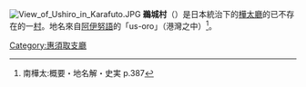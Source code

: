 {{日本町村 (廢除)|
自治體名=鵜城|
町村=村|
町村章=|
日文原名=鵜城村|
平假名=うしろむら|
羅馬字拼音=Ushiro-mura|
都道府縣=樺太廳|
廢除時間=1949年6月1日| 
廢除理由=放棄領土主權| 
廢除時處置=|
現在自治體=|
支廳=惠須取支廳|
郡=惠須取郡|
編號=|
面積=|
邊界未定=|
人口=3,795|
統計時間=1941年12月1日 |
自治體=|
樹=|
花=|
鳥=|
其他象徵物=|
其他象徵=|
郵遞區號=|
所在地=|
電話號碼=|
外部連結=|
經度=|
緯度=|
地圖=|
註記=|
}}
[[File:View_of_Ushiro_in_Karafuto.JPG|thumb]]
'''鵜城村'''（{{jpn|j=鵜城村|hg=うしろむら|rm=Ushiro mura|f=y}}）是日本統治下的[[樺太廳|樺太廳]]的已不存在的一[[村|村]]。地名來自[[阿伊努語|阿伊努語]]的「us-oro」（港灣之中）<ref>南樺太:概要・地名解・史実 p.387</ref>。

{{惠須取支廳}}

[[Category:惠須取支廳|Category:惠須取支廳]]